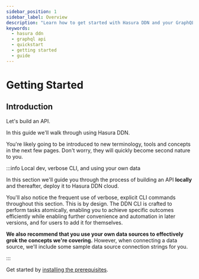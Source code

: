 ```yaml
---
sidebar_position: 1
sidebar_label: Overview
description: "Learn how to get started with Hasura DDN and your GraphQL API."
keywords:
  - hasura ddn
  - graphql api
  - quickstart
  - getting started
  - guide
---
```


# Getting Started

## Introduction

Let's build an API.

In this guide we'll walk through using Hasura DDN.

You're likely going to be introduced to new terminology, tools and concepts in the next few pages. Don't worry, they
will quickly become second nature to you.

:::info Local dev, verbose CLI, and using your own data

In this section we'll guide you through the process of building an API **locally** and thereafter, deploy it to
Hasura DDN cloud.

You'll also notice the frequent use of verbose, explicit CLI commands throughout this section. This is by design. The
DDN CLI is crafted to perform tasks atomically, enabling you to achieve specific outcomes efficiently while enabling
further convenience and automation in later versions, and for users to add it for themselves.

**We also recommend that you use your own data sources to effectively grok the concepts we're covering.** However, when
connecting a data source, we'll include some sample data source connection strings for you.

:::

Get started by [installing the prerequisites](/getting-started/build/00-prerequisites.mdx).

